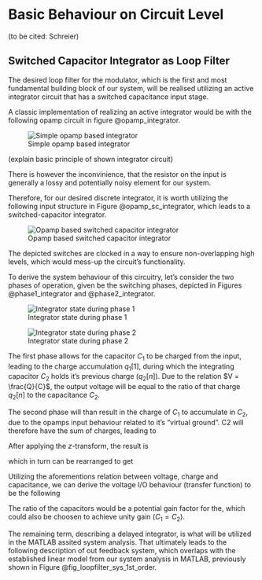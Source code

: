 # Basic Behaviour on Circuit Level

(to be cited: Schreier) 

## Switched Capacitor Integrator as Loop Filter 
The desired loop filter for the modulator, which is the first and most fundamental building block of our system, will be realised utilizing an active integrator circuit that has a switched capacitance input stage.

A classic implementation of realizing an active integrator would be with the following opamp circuit in figure @opamp_integrator.

![Simple opamp based integrator](figures/theory/Integrator_Circuit.svg){#opamp_integrator}

(explain basic principle of shown integrator circuit)

There is however the inconvinience, that the resistor on the input is generally a lossy and potentially noisy element for our system.

Therefore, for our desired discrete integrator, it is worth utilizing the following input structure in Figure @opamp_sc_integrator, which leads to a switched-capacitor integrator. 
  
![Opamp based switched capacitor integrator](figures/theory/SC_Integrator_Circuit.svg){#opamp_sc_integrator}

The depicted switches are clocked in a way to ensure non-overlapping high levels, which would mess-up the circuit's functionality. 

To derive the system behaviour of this circuitry, let's consider the two phases of operation, given be the switching phases, depicted in Figures @phase1_integrator and @phase2_integrator.

![Integrator state during phase 1](figures/theory/sc_integrator_ph1.PNG){#phase1_integrator}

![Integrator state during phase 2](figures/theory/sc_integrator_ph2.PNG){#phase2_integrator}

The first phase allows for the capacitor $C_1$ to be charged from the input, leading to the charge accumulation $q_1[1]$, during which the integrating capacitor $C_2$ holds it's previous charge ($q_2[n]$). Due to the relation $V = \frac{Q}{C}$, the output voltage will be equal to the ratio of that charge $q_2[n]$ to the capacitance $C_2$.

The second phase will than result in the charge of $C_1$ to accumulate in $C_2$, due to the opamps input behaviour related to it's "virtual ground". C2 will therefore have the sum of charges, leading to

\begin{align}\label{sc_charge_ph2}
  q_2[n+1] = q_2 + q_1. 
\end{align}

After applying the $z$-transform, the result is

\begin{align}
  Q_2(z) = Q_2(z)\,z^{-1} + Q_1(z)\,z^{-1}
\end{align}

which in turn can be rearranged to get

\begin{align}
  \frac{Q_2(z)}{Q_1(z)} = \frac{z^{-1}}{1-z^{-1}}
\end{align}

Utilizing the aforementions relation between voltage, charge and capacitance, we can derive the voltage I/O behaviour (transfer function) to be the following

\begin{align}
  \frac{V_{out}}{V_{in}} = \frac{z^{-1}}{1-z^{-1}} \frac{C1}{C2} = H_v(z)
\end{align}

The ratio of the capacitors would be a potential gain factor for the, which could also be choosen to achieve unity gain ($C_1 = C_2$).

The remaining term, describing a delayed integrator, is what will be utilized in the MATLAB assited system analysis. That ultimately leads to the following description of out feedback system, which overlaps with the established linear model from our system analysis in MATLAB, previously shown in Figure @fig_loopfilter_sys_1st_order.